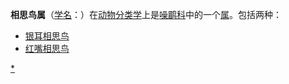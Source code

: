 {{automatic taxobox
| name = 相思鸟属
| image =Silver-eared_Mesia.jpg
| image_width = 200px
| image_caption = [[银耳相思鸟|银耳相思鸟]]<br/>''Leiothrix argentauris''
| taxon =Leiothrix
| authority = {{link-en|威廉·约翰·斯温森|William John Swainson|Swainson}} & {{link-en|约翰·理查森 (博物学家)|John Richardson (naturalist)|Richardson}}, 1832
| subdivision_ranks = [[物种|种]]
| subdivision = 见正文
}}

'''相思鸟属'''（[[学名|学名]]：{{lang|la|''Leiothrix''}}）在[[动物分类学|动物分类学]]上是[[噪鹛科|噪鹛科]]中的一个[[属|属]]。包括两种：

* [[银耳相思鸟|银耳相思鸟]] {{lang|la|''Leiothrix argentauris''}}
* [[红嘴相思鸟|红嘴相思鸟]] {{lang|la|''Leiothrix lutea''}}
{{Taxonbar|from=Q2569205}}

[[Category:相思鸟属|*]]


{{Passeriformes-stub}}